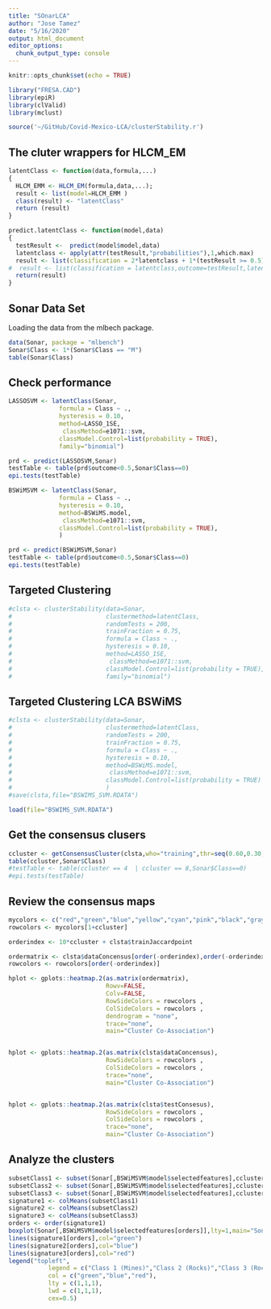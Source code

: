 ```yaml
---
title: "SOnarLCA"
author: "Jose Tamez"
date: "5/16/2020"
output: html_document
editor_options: 
  chunk_output_type: console
---
```


```r
knitr::opts_chunk$set(echo = TRUE)
```

```r
library("FRESA.CAD")
library(epiR)
library(clValid)
library(mclust)

source('~/GitHub/Covid-Mexico-LCA/clusterStability.r')

```

## The cluter wrappers for HLCM_EM
```r
latentClass <- function(data,formula,...)
{
  HLCM_EMM <- HLCM_EM(formula,data,...);
  result <- list(model=HLCM_EMM )
  class(result) <- "latentClass"
  return (result)
}

predict.latentClass <- function(model,data)
{
  testResult <-  predict(model$model,data)
  latentclass <- apply(attr(testResult,"probabilities"),1,which.max)
  result <- list(classification = 2*latentclass + 1*(testResult >= 0.5),outcome=testResult,latentclass=latentclass)
#  result <- list(classification = latentclass,outcome=testResult,latentclass=latentclass)
  return(result)
}

```



## Sonar Data Set

Loading the data from the mlbech package.

```r
data(Sonar, package = "mlbench")
Sonar$Class <- 1*(Sonar$Class == "M")
table(Sonar$Class)

```


## Check performance
```r

LASSOSVM <- latentClass(Sonar,
              formula = Class ~ .,
              hysteresis = 0.10,
              method=LASSO_1SE,
               classMethod=e1071::svm,
              classModel.Control=list(probability = TRUE),
              family="binomial")

prd <- predict(LASSOSVM,Sonar)
testTable <- table(prd$outcome<0.5,Sonar$Class==0)
epi.tests(testTable)

BSWiMSVM <- latentClass(Sonar,
              formula = Class ~ .,
              hysteresis = 0.10,
              method=BSWiMS.model,
               classMethod=e1071::svm,
              classModel.Control=list(probability = TRUE),
              )

prd <- predict(BSWiMSVM,Sonar)
testTable <- table(prd$outcome<0.5,Sonar$Class==0)
epi.tests(testTable)


```



## Targeted Clustering

```r
#clsta <- clusterStability(data=Sonar, 
#                          clustermethod=latentClass,
#                          randomTests = 200, 
#                          trainFraction = 0.75,
#                          formula = Class ~ .,
#                          hysteresis = 0.10,
#                          method=LASSO_1SE,
#                           classMethod=e1071::svm,
#                          classModel.Control=list(probability = TRUE),
#                          family="binomial")

```

## Targeted Clustering LCA BSWiMS

```r

#clsta <- clusterStability(data=Sonar, 
#                          clustermethod=latentClass,
#                          randomTests = 200, 
#                          trainFraction = 0.75,
#                          formula = Class ~ .,
#                          hysteresis = 0.10,
#                          method=BSWiMS.model,
#                           classMethod=e1071::svm,
#                          classModel.Control=list(probability = TRUE)
#                          )
#save(clsta,file="BSWIMS_SVM.RDATA")

load(file="BSWIMS_SVM.RDATA")

```

## Get the consensus clusers

```r

ccluster <- getConsensusCluster(clsta,who="training",thr=seq(0.60,0.30,-0.05))
table(ccluster,Sonar$Class)
#testTable <- table(ccluster == 4  | ccluster == 8,Sonar$Class==0)
#epi.tests(testTable)

```


## Review the consensus maps

```r
mycolors <- c("red","green","blue","yellow","cyan","pink","black","gray","violet")
rowcolors <- mycolors[1+ccluster]

orderindex <- 10*ccluster + clsta$trainJaccardpoint

ordermatrix <- clsta$dataConcensus[order(-orderindex),order(-orderindex)]
rowcolors <- rowcolors[order(-orderindex)]

hplot <- gplots::heatmap.2(as.matrix(ordermatrix),
                           Rowv=FALSE,
                           Colv=FALSE,
                           RowSideColors = rowcolors ,
                           ColSideColors = rowcolors ,
                           dendrogram = "none",
                           trace="none",
                           main="Cluster Co-Association")


hplot <- gplots::heatmap.2(as.matrix(clsta$dataConcensus),
                           RowSideColors = rowcolors ,
                           ColSideColors = rowcolors ,
                           trace="none",
                           main="Cluster Co-Association")


hplot <- gplots::heatmap.2(as.matrix(clsta$testConsesus),
                           RowSideColors = rowcolors ,
                           ColSideColors = rowcolors ,
                           trace="none",
                           main="Cluster Co-Association")

```

## Analyze the clusters

```r

subsetClass1 <- subset(Sonar[,BSWiMSVM$model$selectedfeatures],ccluster==1)
subsetClass2 <- subset(Sonar[,BSWiMSVM$model$selectedfeatures],ccluster==2)
subsetClass3 <- subset(Sonar[,BSWiMSVM$model$selectedfeatures],ccluster==3)
signature1 <- colMeans(subsetClass1)
signature2 <- colMeans(subsetClass2)
signature3 <- colMeans(subsetClass3)
orders <- order(signature1)
boxplot(Sonar[,BSWiMSVM$model$selectedfeatures[orders]],lty=1,main="Sonar Signatures",xlab="Feature",ylab="Sonar",las=2)
lines(signature1[orders],col="green")
lines(signature2[orders],col="blue")
lines(signature3[orders],col="red")
legend("topleft",
           legend = c("Class 1 (Mines)","Class 2 (Rocks)","Class 3 (Rocks)"),
           col = c("green","blue","red"),
           lty = c(1,1,1),
           lwd = c(1,1,1),
           cex=0.5)


```

